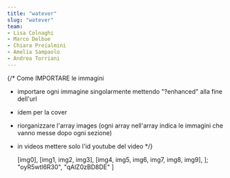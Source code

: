 ```yaml
---
title: "watever"
slug: "watever"
team:
- Lisa Colnaghi
- Marco Delbue
- Chiara Preialmini
- Amelia Sampaolo
- Andrea Torriani
---
```


{/* Come IMPORTARE le immagini

- importare ogni immagine singolarmente mettendo "?enhanced" alla fine dell'url
- idem per la cover
- riorganizzare l'array images (ogni array nell'array indica le immagini che vanno messe dopo ogni sezione)
- in videos mettere solo l'id youtube del video 
*/}



  [img0],
  [img1, img2, img3],
  [img4, img5, img6, img7, img8, img9],
];
  "oyR5wtl6R30",
  "qAlZ0zBD8DE"
]

